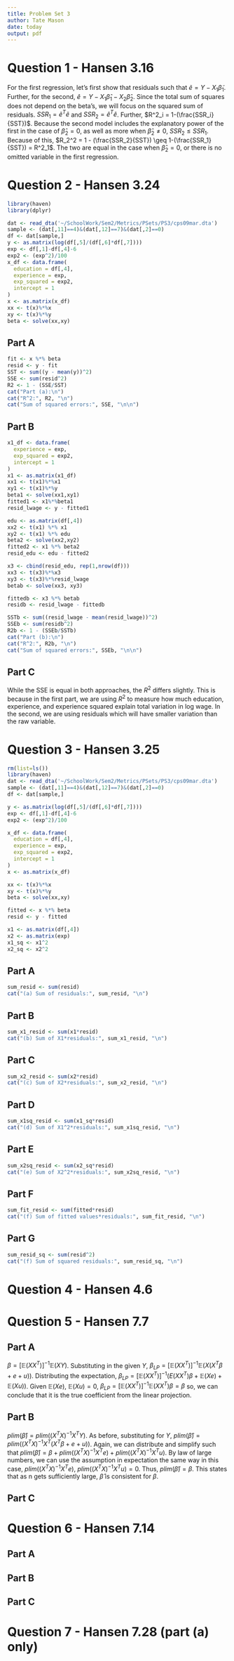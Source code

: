 ```yaml
---
title: Problem Set 3
author: Tate Mason
date: today
output: pdf
---
```


# Question 1 - Hansen 3.16
  For the first regression, let's first show that residuals such that $\tilde{e} = Y - X_1\tilde{\beta}_1$. Further, for the second, $\hat{e} = Y - X_1\hat{\beta}_1 - X_2\hat{\beta}_2$. Since the total sum of squares does not depend on the beta's, we will focus on the squared sum of residuals. $SSR_1 = \tilde{e}^T\tilde{e}$ and $SSR_2 = \hat{e}^T\hat{e}$. Further, $R^2_i = 1-(\frac{SSR_i}{SST})$. Because the second model includes the explanatory power of the first in the case of $\hat{\beta}_2 = 0$, as well as more when $\hat{\beta}_2 \ne 0$, $SSR_2 \leq SSR_1$. Because of this, $R_2^2 = 1 - (\frac{SSR_2}{SST}) \geq 1-(\frac{SSR_1}{SST}) = R^2_1$. The two are equal in the case when $\hat{\beta}_2 = 0$, or there is no omitted variable in the first regression.

# Question 2 - Hansen 3.24

```r
library(haven)
library(dplyr)
```

```r
dat <- read_dta('~/SchoolWork/Sem2/Metrics/PSets/PS3/cps09mar.dta')
sample <- (dat[,11]==4)&(dat[,12]==7)&(dat[,2]==0)
df <- dat[sample,]
y <- as.matrix(log(df[,5]/(df[,6]*df[,7])))
exp <- df[,1]-df[,4]-6
exp2 <- (exp^2)/100
x_df <- data.frame(
  education = df[,4],
  experience = exp,
  exp_squared = exp2,
  intercept = 1
)
x <- as.matrix(x_df)
xx <- t(x)%*%x
xy <- t(x)%*%y
beta <- solve(xx,xy)
```

## Part A

```r
fit <- x %*% beta
resid <- y - fit
SST <- sum((y - mean(y))^2)
SSE <- sum(resid^2)
R2 <- 1 - (SSE/SST)
cat("Part (a):\n")
cat("R^2:", R2, "\n")
cat("Sum of squared errors:", SSE, "\n\n")
```

## Part B

```r
x1_df <- data.frame(
  experience = exp,
  exp_squared = exp2,
  intercept = 1
)
x1 <- as.matrix(x1_df)
xx1 <- t(x1)%*%x1
xy1 <- t(x1)%*%y
beta1 <- solve(xx1,xy1)
fitted1 <- x1%*%beta1
resid_lwage <- y - fitted1

edu <- as.matrix(df[,4])
xx2 <- t(x1) %*% x1
xy2 <- t(x1) %*% edu
beta2 <- solve(xx2,xy2)
fitted2 <- x1 %*% beta2
resid_edu <- edu - fitted2

x3 <- cbind(resid_edu, rep(1,nrow(df)))
xx3 <- t(x3)%*%x3
xy3 <- t(x3)%*%resid_lwage
betab <- solve(xx3, xy3)

fittedb <- x3 %*% betab
residb <- resid_lwage - fittedb

SSTb <- sum((resid_lwage - mean(resid_lwage))^2)
SSEb <- sum(residb^2)
R2b <- 1 - (SSEb/SSTb)
cat("Part (b):\n")
cat("R^2:", R2b, "\n")
cat("Sum of squared errors:", SSEb, "\n\n")
```

## Part C

While the SSE is equal in both approaches, the $R^2$ differs slightly. This is because in the first part, we are using $R^2$ to measure how much education, experience, and experience squared explain total variation in log wage. In the second, we are using residuals which will have smaller variation than the raw variable.

# Question 3 - Hansen 3.25

```r
rm(list=ls())
library(haven)
dat <- read_dta('~/SchoolWork/Sem2/Metrics/PSets/PS3/cps09mar.dta')
sample <- (dat[,11]==4)&(dat[,12]==7)&(dat[,2]==0)
df <- dat[sample,]

y <- as.matrix(log(df[,5]/(df[,6]*df[,7])))
exp <- df[,1]-df[,4]-6
exp2 <- (exp^2)/100

x_df <- data.frame(
  education = df[,4],
  experience = exp,
  exp_squared = exp2,
  intercept = 1
)
x <- as.matrix(x_df)

xx <- t(x)%*%x
xy <- t(x)%*%y
beta <- solve(xx,xy)

fitted <- x %*% beta
resid <- y - fitted

x1 <- as.matrix(df[,4])
x2 <- as.matrix(exp)
x1_sq <- x1^2
x2_sq <- x2^2
```

## Part A

```r
sum_resid <- sum(resid)
cat("(a) Sum of residuals:", sum_resid, "\n")
```

## Part B

```r
sum_x1_resid <- sum(x1*resid)
cat("(b) Sum of X1*residuals:", sum_x1_resid, "\n")
```

## Part C

```r
sum_x2_resid <- sum(x2*resid)
cat("(c) Sum of X2*residuals:", sum_x2_resid, "\n")
```

## Part D

```r
sum_x1sq_resid <- sum(x1_sq*resid)
cat("(d) Sum of X1^2*residuals:", sum_x1sq_resid, "\n")
```

## Part E

```r
sum_x2sq_resid <- sum(x2_sq*resid)
cat("(e) Sum of X2^2*residuals:", sum_x2sq_resid, "\n")
```

## Part F

```r
sum_fit_resid <- sum(fitted*resid)
cat("(f) Sum of fitted values*residuals:", sum_fit_resid, "\n")
```

## Part G

```r
sum_resid_sq <- sum(resid^2)
cat("(f) Sum of squared residuals:", sum_resid_sq, "\n")
```

# Question 4 - Hansen 4.6

# Question 5 - Hansen 7.7

## Part A

$\beta = [\mathbb{E}(XX^T)]^{-1}\mathbb{E}(XY)$. Substituting in the given $Y$, $\beta_{LP} = [\mathbb{E}(XX^T)]^{-1}\mathbb{E}(X(X^T\beta + e + u))$. Distributing the expectation, $\beta_{LP} = [\mathbb{E}(XX^T)]^{-1}(E(XX^T)\beta + \mathbb{E}(Xe)+\mathbb{E}(Xu))$. Given $\mathbb{E}(Xe), \ \mathbb{E}(Xu) = 0$, $\beta_{LP} = [\mathbb{E}(XX^T)]^{-1}\mathbb{E}(XX^T)\beta = \beta$ so, we can conclude that it is the true coefficient from the linear projection.

## Part B

$plim(\hat{\beta}) = plim((X^TX)^{-1}X^TY)$. As before, substituting for $Y$, $plim(\hat{\beta}) = plim((X^TX)^{-1}X^T(X^T\beta + e + u))$. Again, we can distribute and simplify such that $plim(\hat{\beta}) = \beta+plim((X^TX)^{-1}X^Te) + plim((X^TX)^{-1}X^Tu)$. By law of large numbers, we can use the assumption in expectation the same way in this case, $plim((X^TX)^{-1}X^Te), \ plim((X^TX)^{-1}X^Tu) = 0$. Thus, $plim(\hat{\beta}) = \beta$. This states that as n gets sufficiently large, $\hat{\beta}$ is consistent for $\beta$.

## Part C



# Question 6 - Hansen 7.14

## Part A

## Part B

## Part C

# Question 7 - Hansen 7.28 (part (a) only)
